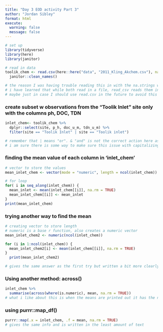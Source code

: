 ```yaml
---
title: "Day 3 EOD activity Part 3"
author: "Jordan Sibley"
format: html
execute: 
  warning: false
  message: false
---
```


```r

# set up 
library(tidyverse)
library(here)
library(janitor)
```

```r
# read in data 
toolik_chem <- read.csv(here::here("data", "2011_Kling_Akchem.csv"), na.strings = c(".", "NA"))  %>% 
  janitor::clean_names()

# the reason I was having trouble reading this in with the na.strings was because originally I was using read_csv(), which did not work.
# i have learned that while both read in a file, read_csv reads them in quicker and turns the files into a tibble object. 
# maybe just in case I should use read.csv in the future to avoid this issue. 
```


### create subset w observations from the "Toolik Inlet" site only with the columns ph, DOC, TDN
```r

inlet_chem<- toolik_chem %>%
  dplyr::select(site, p_h, doc_u_m, tdn_u_m) %>% 
  filter(site == "Toolik Inlet" | site == "Toolik inlet")

# remember that | means "or". & "and" is not the correct action here as none of the sites are both uppercase and lower case 
# i am sure there is some way to make sure this issue with capitalizing is fixed, I just happened to catch it from looking at the data frame 

```

### finding the mean value of each column in 'inlet_chem'
```r
# vector to store the values 
mean_inlet_chem <- vector(mode = "numeric", length = ncol(inlet_chem))

# for loop 
for( i in seq_along(inlet_chem)) {
  mean_inlet <- mean(inlet_chem[[i]], na.rm = TRUE)
  mean_inlet_chem[[i]] <- mean_inlet 
}
print(mean_inlet_chem)
```

### trying another way to find the mean 
```r
# creating vector to store length 
# numeric is a base r function, also creates a numeric vector 
mean_inlet_chem2 <- numeric(ncol(inlet_chem))

for (i in 1:ncol(inlet_chem)) {
  mean_inlet_chem2[i] <- mean(inlet_chem[[i]], na.rm = TRUE)
}
  print(mean_inlet_chem2)

# gives the same answer as the first try but written a bit more clearly
```

### Using another method: across()
```r
inlet_chem %>% 
  summarise(across(where(is.numeric), mean, na.rm = TRUE))
# what i like about this is when the means are printed out it has the name of column above the number, unlike when we did the for loops 
```

### using purrr::map_df()
```r
purrr::map(.x = inlet_chem, .f = mean, na.rm = TRUE)
# gives the same info and is written in the least amount of text 
```

